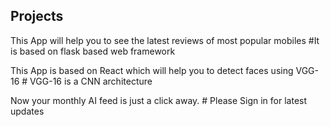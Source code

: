 ## Projects

<ProjectCard title="Mobile Review App" link="https://flask-webscrapper.herokuapp.com" bg="linear-gradient(to right, #4568dc 0%,#b06ab3 100%)">
This App will help you to see the latest reviews of most popular mobiles #It is based on flask based web framework
</ProjectCard>

<ProjectCard title="Face Detection App" link="https://frontend-smartdetect.herokuapp.com/" bg="linear-gradient(to right, #26F596 0%, #0499F2
 100%)">
This App is based on React which will help you to detect faces using VGG-16 # VGG-16 is a CNN architecture
</ProjectCard>

<ProjectCard title="Latest AI Article Feed" link="https://smilyamit.github.io/ML-Feed/" bg="linear-gradient(to right, #05D6D9  0%, #F907FC
 100%)">
Now your monthly AI feed is just a click away. # Please Sign in for latest updates
</ProjectCard>